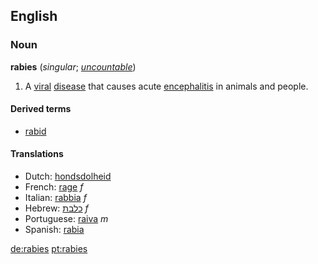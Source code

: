==English==
===Noun===
'''rabies''' (''singular''; ''[[uncountable]]'')

#A [[viral]] [[disease]] that causes acute [[encephalitis]] in animals and people.

====Derived terms====
*[[rabid]]

====Translations====
*Dutch: [[hondsdolheid]]
*French: [[rage#French|rage]] ''f''
*Italian: [[rabbia]] ''f''
*Hebrew: [[כלבת]] ''f''
*Portuguese: [[raiva]] ''m''
*Spanish: [[rabia]]

{{wikipedia}}

[[de:rabies]]
[[pt:rabies]]